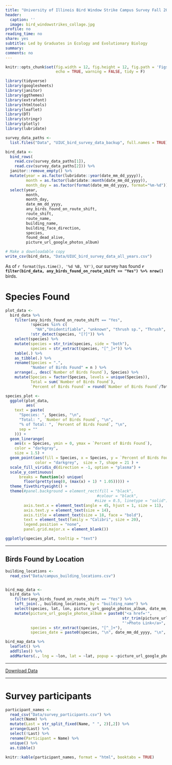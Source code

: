 ```yaml
---
title: "University of Illinois Bird Window Strike Campus Survey Fall 2019-2020"
header:
  caption: ''
  image: bird_windowstrikes_collage.jpg
profile: no
reading_time: no
share: yes
subtitle: Led by Graduates in Ecology and Evolutionary Biology
summary: 
comments: no
---
```


```r
knitr::opts_chunk$set(fig.width = 12, fig.height = 12, fig.path = 'Figs/', fig.align = "center",
                      echo = TRUE, warning = FALSE, tidy = F)
```

```r

library(tidyverse)
library(googlesheets)
library(janitor)
library(ggthemes)
library(extrafont)
library(htmltools)
library(leaflet)
library(DT)
library(stringr)
library(plotly)
library(lubridate)

survey_data_paths <-
  list.files("Data", "UIUC_bird_survey_data_backup", full.names = TRUE)

bird_data <-
  bind_rows(
    read.csv(survey_data_paths[1]),
    read.csv(survey_data_paths[2])) %>%
  janitor::remove_empty() %>% 
  mutate(year = as.factor(lubridate::year(date_mm_dd_yyyy)),
         month = as.factor(lubridate::month(date_mm_dd_yyyy)),
         month_day = as.factor(format(date_mm_dd_yyyy, format="%m-%d"))) %>%
  select(year,
         month,
         month_day,
         date_mm_dd_yyyy,
         any_birds_found_on_route_shift,
         route_shift,
         route_name,
         building_name,
         building_face_direction,
         species,
         found_dead_alive,
         picture_url_google_photos_album)

# Make a downloadable copy
write_csv(bird_data, "Data/UIUC_bird_survey_data_all_years.csv")

```
As of `r format(Sys.time(), '%d %B, %Y')`, our survey has found __`r filter(bird_data, any_birds_found_on_route_shift == "Yes") %>% nrow()`__ birds.

# Species Found
```r

plot_data <-
  bird_data %>%
    filter(any_birds_found_on_route_shift == "Yes",
           !species %in% c(
             "NA","Unidentifiable", "unknown", "thrush sp.", "Thrush", "Warbler"),
           !str_detect(species, "[?]")) %>%
    select(species) %>%
    mutate(species = str_trim(species, side = "both"),
           species = str_extract(species, "[^_]+")) %>%
    table(.) %>%
    as_tibble(.) %>%
    rename(Species = ".",
           "Number of Birds Found" = n ) %>%
    arrange(., desc(`Number of Birds Found`), Species) %>%
    mutate(Species = factor(Species, levels = unique(Species)),
           Total = sum(`Number of Birds Found`),
           `Percent of Birds Found` = round(`Number of Birds Found`/Total*100, 1)) 

species_plot <-
  ggplot(plot_data,
         aes(
    text = paste(
      "Species: ", Species, "\n",
      "Total: ", `Number of Birds Found`, "\n",
      "% of Total: ", `Percent of Birds Found`, "\n",
      sep = ""
    ))) +
  geom_linerange(
    aes(x = Species, ymin = 0, ymax = `Percent of Birds Found`),
    color = "darkgray",
    size = 1.5) +
  geom_point(aes(fill = Species, x = Species, y = `Percent of Birds Found`),
             color = "darkgrey",  size = 7, shape = 21 ) +
  scale_fill_viridis_d(direction = -1, option = "plasma") +
  scale_y_continuous(
      breaks = function(x) unique(
        floor(pretty(seq(0, (max(x) + 1) * 1.05))))) +
  theme_fivethirtyeight() + 
  theme(#panel.background = element_rect(fill = "black",
                                        #colour = "black",
                                       #size = 0.5, linetype = "solid"),
        axis.text.x = element_text(angle = 45, hjust = 1, size = 11),
        axis.text.y = element_text(size = 14),
        axis.title = element_text(size = 18, face = "bold"),
        text = element_text(family = "Calibri", size = 20),
        legend.position = "none",
        panel.grid.major.x = element_blank())

ggplotly(species_plot, tooltip = "text")

```

***

## Birds Found by Location

```r

building_locations <- 
  read_csv("Data/campus_building_locations.csv") 


bird_map_data <- 
  bird_data %>% 
    filter(any_birds_found_on_route_shift == "Yes") %>% 
    left_join(., building_locations, by = "building_name") %>% 
    select(species, lat, lon, picture_url_google_photos_album, date_mm_dd_yyyy) %>% 
    mutate(picture_url_google_photos_album = paste0("<a href='",
                                                   str_trim(picture_url_google_photos_album),
                                                   "'>Photo Link</a>", sep = "" ),
           species = str_extract(species, "[^_]+"),
           species_date = paste0(species, "\n", date_mm_dd_yyyy, "\n", sep = " ")) 

bird_map_data %>% 
  leaflet() %>%
  addTiles() %>%
  addMarkers(., lng = ~lon, lat = ~lat, popup = ~picture_url_google_photos_album, label = ~htmlEscape(species_date), clusterOptions = markerClusterOptions())
```

***

[Download Data](Data/UIUC_bird_survey_data_all_years.csv)

***

# Survey participants 
```r
participant_names <-
  read_csv("Data/survey_participants.csv") %>% 
  select(Name) %>%
  mutate(Last = str_split_fixed(Name, " ", 2)[,2]) %>%
  arrange(Last) %>% 
  select(!Last) %>%
  rename(Participant = Name) %>% 
  unique() %>% 
  as.tibble()

knitr::kable(participant_names, format = "html", booktabs = TRUE)
```
